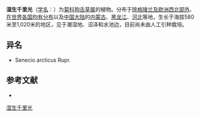 {{Speciesbox
| name = 湿生千里光
| status = 
| status_system = 
| image = 
| genus = Tephroseris
| species = palustris
| authority = (L.) Fourr.
}}

'''湿生千里光'''（[[学名|学名]]：{{lang|la|''Tephroseris palustris''}}）为[[菊科|菊科]][[狗舌草属|狗舌草属]]的植物。分布于[[除格陵兰及欧洲西北部外|除格陵兰及欧洲西北部外]]、[[在世界各国均有分布|在世界各国均有分布]]以及[[中国大陆|中国大陆]]的[[内蒙古|内蒙古]]、[[黑龙江|黑龙江]]、[[河北|河北]]等地，生长于海拔580米至1,020米的地区，见于潮湿地、沼泽和水池边，目前尚未由人工引种栽培。

== 异名 ==
* Senecio arcticus Rupr.

== 参考文献 ==
<div class="references-small">
* {{cite web| url =http://www.bioinfo.cn/db05/KmzwSpecies.php?action=view&id=5705| title =湿生千里光| work =《中国高等植物数据库全库》| publisher =中国科学院微生物研究所| author =昆明植物研究所| accessdate =2009-02-26| deadurl =yes| archiveurl =https://web.archive.org/web/20160305060004/http://www.bioinfo.cn/db05/KmzwSpecies.php?action=view&id=5705| archivedate =2016-03-05}}
</div>
{{Taxonbar|from=Q10551913}}

[[Category:狗舌草属|湿生千里光]]


{{植物小作品}}